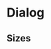 
<Meta title="FusedComponents / Dialog" component={Dialog}/>

# Dialog

## Sizes 
<Preview>
    <Dialog visible fixed={false} showOverlay={false} title="Dialog">
        Dialog content
    </Dialog>
     <Dialog visible fcStyle="danger" fixed={false} showOverlay={false} title="Dialog">
        Dialog content
    </Dialog>
      <Dialog visible fcStyle="warning" fixed={false} showOverlay={false} title="Dialog">
        Dialog content
    </Dialog>
      <Dialog visible fcStyle="info" fixed={false} showOverlay={false} title="Dialog">
        Dialog content
    </Dialog>
      <Dialog visible fcStyle="success" fixed={false} showOverlay={false} title="Dialog">
        Dialog content
    </Dialog>
</Preview>

<DialogDemo />


<Props of={Dialog} />
